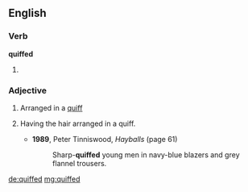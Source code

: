 ==English==

===Verb===
'''quiffed'''

# {{en-past of|quiff}}

===Adjective===
{{en-adj}}

# {{context|of hair}} Arranged in a [[quiff]]
# {{context|of a person}} Having the hair arranged in a quiff.
#* '''1989''', Peter Tinniswood, ''Hayballs'' (page 61)
#*: Sharp-'''quiffed''' young men in navy-blue blazers and grey flannel trousers.

[[de:quiffed]]
[[mg:quiffed]]